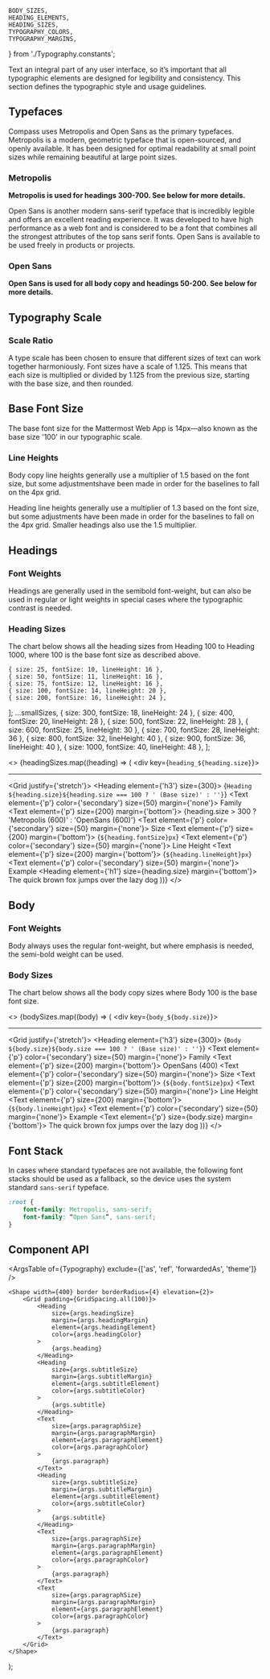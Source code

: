 

    BODY_SIZES,
    HEADING_ELEMENTS,
    HEADING_SIZES,
    TYPOGRAPHY_COLORS,
    TYPOGRAPHY_MARGINS,
} from './Typography.constants';

<Meta component={Typography} title="Foundations/Typography" />

<Title>Typography</Title>

<Subtitle>
    Text an integral part of any user interface, so it’s important that all typographic elements are
    designed for legibility and consistency. This section defines the typographic style and usage
    guidelines.
</Subtitle>

## Typefaces

Compass uses Metropolis and Open Sans as the primary typefaces. Metropolis is a modern, geometric typeface that is
open-sourced, and openly available. It has been designed for optimal readability at small point sizes while remaining
beautiful at large point sizes.

### Metropolis

**Metropolis is used for headings 300-700. See below for more details.**

Open Sans is another modern sans-serif typeface that is incredibly legible and offers an excellent reading experience.
It was developed to have high performance as a web font and is considered to be a font that combines all the
strongest attributes of the top sans serif fonts. Open Sans is available to be used freely in products or projects.

### Open Sans

**Open Sans is used for all body copy and headings 50-200. See below for more details.**

## Typography Scale

### Scale Ratio

A type scale has been chosen to ensure that different sizes of text can work together harmoniously. Font sizes have a
scale of 1.125. This means that each size is multiplied or divided by 1.125 from the previous size, starting with the
base size, and then rounded.

## Base Font Size

The base font size for the Mattermost Web App is 14px—also known as the base size '100' in our typographic scale.

### Line Heights

Body copy line heights generally use a multiplier of 1.5 based on the font size, but some adjustmentshave been made
in order for the baselines to fall on the 4px grid.

Heading line heights generally use a multiplier of 1.3 based on the font size, but some adjustments have been made in
order for the baselines to fall on the 4px grid. Smaller headings also use the 1.5 multiplier.

## Headings

### Font Weights

Headings are generally used in the semibold font-weight, but can also be used in regular or light weights in special
cases where the typographic contrast is needed.

### Heading Sizes

The chart below shows all the heading sizes from Heading 100 to Heading 1000, where 100 is the base font size as
described above.

    { size: 25, fontSize: 10, lineHeight: 16 },
    { size: 50, fontSize: 11, lineHeight: 16 },
    { size: 75, fontSize: 12, lineHeight: 16 },
    { size: 100, fontSize: 14, lineHeight: 20 },
    { size: 200, fontSize: 16, lineHeight: 24 },
];
    ...smallSizes,
    { size: 300, fontSize: 18, lineHeight: 24 },
    { size: 400, fontSize: 20, lineHeight: 28 },
    { size: 500, fontSize: 22, lineHeight: 28 },
    { size: 600, fontSize: 25, lineHeight: 30 },
    { size: 700, fontSize: 28, lineHeight: 36 },
    { size: 800, fontSize: 32, lineHeight: 40 },
    { size: 900, fontSize: 36, lineHeight: 40 },
    { size: 1000, fontSize: 40, lineHeight: 48 },
];


<>
    {headingSizes.map((heading) => (
        <div key={`heading_${heading.size}`}>
            <hr />
            <Grid justify={'stretch'}>
                <Grid row>
                    <Heading element={'h3'} size={300}>
                        {`Heading ${heading.size}${heading.size === 100 ? ' (Base size)' : ''}`}
                    </Heading>
                </Grid>
                <Grid row>
                    <Grid flex={3}>
                        <Text element={'p'} color={'secondary'} size={50} margin={'none'}>
                            Family
                        </Text>
                        <Text element={'p'} size={200} margin={'bottom'}>
                            {heading.size > 300 ? 'Metropolis (600)' : 'OpenSans (600)'}
                        </Text>
                    </Grid>
                    <Grid flex={2}>
                        <Text element={'p'} color={'secondary'} size={50} margin={'none'}>
                            Size
                        </Text>
                        <Text element={'p'} size={200} margin={'bottom'}>
                            {`${heading.fontSize}px`}
                        </Text>
                    </Grid>
                    <Grid flex={2}>
                        <Text element={'p'} color={'secondary'} size={50} margin={'none'}>
                            Line Height
                        </Text>
                        <Text element={'p'} size={200} margin={'bottom'}>
                            {`${heading.lineHeight}px`}
                        </Text>
                    </Grid>
                    <Grid flex={6}>
                        <Text element={'p'} color={'secondary'} size={50} margin={'none'}>
                            Example
                        </Text>
                        <Heading element={'h1'} size={heading.size} margin={'bottom'}>
                            The quick brown fox jumps over the lazy dog
                        </Heading>
                    </Grid>
                </Grid>
            </Grid>
        </div>
    ))}
</>

## Body

### Font Weights

Body always uses the regular font-weight, but where emphasis is needed, the semi-bold weight can be used.

### Body Sizes

The chart below shows all the body copy sizes where Body 100 is the base font size.

<>
    {bodySizes.map((body) => (
        <div key={`body_${body.size}`}>
            <hr />
            <Grid justify={'stretch'}>
                <Grid row>
                    <Heading element={'h3'} size={300}>
                        {`Body ${body.size}${body.size === 100 ? ' (Base size)' : ''}`}
                    </Heading>
                </Grid>
                <Grid row>
                    <Grid flex={3}>
                        <Text element={'p'} color={'secondary'} size={50} margin={'none'}>
                            Family
                        </Text>
                        <Text element={'p'} size={200} margin={'bottom'}>
                            OpenSans (400)
                        </Text>
                    </Grid>
                    <Grid flex={2}>
                        <Text element={'p'} color={'secondary'} size={50} margin={'none'}>
                            Size
                        </Text>
                        <Text element={'p'} size={200} margin={'bottom'}>
                            {`${body.fontSize}px`}
                        </Text>
                    </Grid>
                    <Grid flex={2}>
                        <Text element={'p'} color={'secondary'} size={50} margin={'none'}>
                            Line Height
                        </Text>
                        <Text element={'p'} size={200} margin={'bottom'}>
                            {`${body.lineHeight}px`}
                        </Text>
                    </Grid>
                    <Grid flex={6}>
                        <Text element={'p'} color={'secondary'} size={50} margin={'none'}>
                            Example
                        </Text>
                        <Text element={'p'} size={body.size} margin={'bottom'}>
                            The quick brown fox jumps over the lazy dog
                        </Text>
                    </Grid>
                </Grid>
            </Grid>
        </div>
    ))}
</>

## Font Stack

In cases where standard typefaces are not available, the following font stacks should be used as a fallback, so the
device uses the system standard `sans-serif` typeface.

```css
:root {
    font-family: Metropolis, sans-serif;
    font-family: “Open Sans”, sans-serif;
}
```

## Component API

<ArgsTable of={Typography} exclude={['as', 'ref', 'forwardedAs', 'theme']} />

    <Shape width={400} border borderRadius={4} elevation={2}>
        <Grid padding={GridSpacing.all(100)}>
            <Heading
                size={args.headingSize}
                margin={args.headingMargin}
                element={args.headingElement}
                color={args.headingColor}
            >
                {args.heading}
            </Heading>
            <Heading
                size={args.subtitleSize}
                margin={args.subtitleMargin}
                element={args.subtitleElement}
                color={args.subtitleColor}
            >
                {args.subtitle}
            </Heading>
            <Text
                size={args.paragraphSize}
                margin={args.paragraphMargin}
                element={args.paragraphElement}
                color={args.paragraphColor}
            >
                {args.paragraph}
            </Text>
            <Heading
                size={args.subtitleSize}
                margin={args.subtitleMargin}
                element={args.subtitleElement}
                color={args.subtitleColor}
            >
                {args.subtitle}
            </Heading>
            <Text
                size={args.paragraphSize}
                margin={args.paragraphMargin}
                element={args.paragraphElement}
                color={args.paragraphColor}
            >
                {args.paragraph}
            </Text>
            <Text
                size={args.paragraphSize}
                margin={args.paragraphMargin}
                element={args.paragraphElement}
                color={args.paragraphColor}
            >
                {args.paragraph}
            </Text>
        </Grid>
    </Shape>
);

<Canvas hidden>
    <Story
        name="Text-Section"
        argTypes={{
            heading: { table: { disable: true } },
            headingSize: { control: { type: 'select', options: HEADING_SIZES } },
            headingElement: { control: { type: 'select', options: HEADING_ELEMENTS } },
            headingMargin: { control: { type: 'radio', options: TYPOGRAPHY_MARGINS } },
            headingColor: { control: { type: 'radio', options: TYPOGRAPHY_COLORS } },
            subtitle: { table: { disable: true } },
            subtitleSize: { control: { type: 'select', options: HEADING_SIZES } },
            subtitleElement: { table: { disable: true } },
            subtitleMargin: { control: { type: 'radio', options: TYPOGRAPHY_MARGINS } },
            subtitleColor: { control: { type: 'radio', options: TYPOGRAPHY_COLORS } },
            paragraph: { table: { disable: true } },
            paragraphSize: { control: { type: 'select', options: BODY_SIZES } },
            paragraphElement: { table: { disable: true } },
            paragraphMargin: { control: { type: 'radio', options: TYPOGRAPHY_MARGINS } },
            paragraphColor: { control: { type: 'radio', options: TYPOGRAPHY_COLORS } },
        }}
        args={{
            heading: 'Lorem ipsum dolor sit amet',
            headingSize: 500,
            headingElement: 'h2',
            headingMargin: 'both',
            headingColor: 'primary',
            subtitle:
                'Lorem ipsum dolor sit amet, consetetur sadipscing elitr, sed diam nonumy eirmod tempor invidunt ut labore et dolore magna aliquyam erat, sed diam voluptua.',
            subtitleSize: 300,
            subtitleElement: 'h6',
            subtitleMargin: 'both',
            subtitleColor: 'primary',
            paragraph:
                'Lorem ipsum dolor sit amet, consetetur sadipscing elitr, sed diam nonumy eirmod tempor invidunt ut labore et dolore magna aliquyam erat, sed diam voluptua. At vero eos et accusam et justo duo dolores et ea rebum. Stet clita kasd gubergren, no sea takimata sanctus est Lorem ipsum dolor sit amet. Lorem ipsum dolor sit amet, consetetur sadipscing elitr, sed diam nonumy eirmod tempor invidunt ut labore et dolore magna aliquyam erat, sed diam voluptua. At vero eos et accusam et justo duo dolores et ea rebum. Stet clita kasd gubergren, no sea takimata sanctus est Lorem ipsum dolor sit amet.',
            paragraphSize: 100,
            paragraphElement: 'p',
            paragraphMargin: 'both',
            paragraphColor: 'primary',
        }}
    >
        {ParagraphTemplate.bind({})}
    </Story>
</Canvas>
